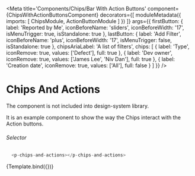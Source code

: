 
<Meta title='Components/Chips/Bar With Action Buttons'
  component={ChipsWithActionButtonsComponent}
  decorators={[
    moduleMetadata({
      imports: [
        ChipsModule,
        ActionButtonModule
      ]
    })
  ]}
  args={{
    firstButton: {
      label: 'Reported by Me',
      iconBeforeName: 'sliders',
      iconBeforeWidth: '17',
      isMenuTrigger: true,
      isStandalone: true
    },
    lastButton: {
      label: 'Add Filter',
      iconBeforeName: 'plus',
      iconBeforeWidth: '17',
      isMenuTrigger: false,
      isStandalone: true
    },
    chipsAriaLabel: 'A list of filters',
    chips: [
      {
        label: 'Type',
        iconRemove: true,
        values: ['Defect'],
        full: true
      },
      {
        label: 'Dev owner',
        iconRemove: true,
        values: ['James Lee', 'Niv Dan'],
        full: true
      },
      {
        label: 'Creation date',
        iconRemove: true,
        values: ['All'],
        full: false
      }
    ]
  }}
/>


# Chips And Actions

The component is not included into design-system library.

It is an example component to show the way the Chips interact with the Action buttons.

###### Selector
```ts
  <p-chips-and-actions></p-chips-and-actions>
```
<Canvas>
  <Story name="Chips and Actions"
    args={{
    }}>
    {Template.bind({})}
  </Story>
</Canvas>


